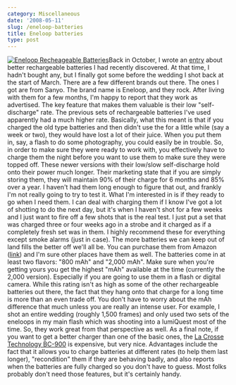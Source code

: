 ```yaml
---
category: Miscellaneous
date: '2008-05-11'
slug: /eneloop-batteries
title: Eneloop batteries
type: post
---
```



[![Eneloop Recheageable Batteries](http://www.alanwsmith.com/blog/wp-content/uploads/2008/05/eneloop.jpg "Eneloop Recheageable Batteries")](http://www.amazon.com/SANYO-eneloop-Pre-Charged-Rechargeable-Batteries/dp/B000IV2WAW/ref=sr_1_1?ie=UTF8&s=electronics&qid=1210546412&sr=1-1)Back
in October, I wrote an
[entry](http://www.alanwsmith.com/blog/2007/10/03/even-better-batteries/)
about better rechargeable batteries I had recently discovered. At
that time, I hadn't bought any, but I finally got some before the
wedding I shot back at the start of March. There are a few
different brands out there. The ones I got are from Sanyo. The
brand name is Eneloop, and they rock. After living with them for a
few months, I'm happy to report that they work as advertised. The
key feature that makes them valuable is their low "self-discharge"
rate. The previous sets of rechargeable batteries I've used
apparently had a much higher rate. Basically, what this meant is
that if you charged the old type batteries and then didn't use the
for a little while (say a week or two), they would have lost a lot
of their juice. When you put them in, say, a flash to do some
photography, you could easily be in trouble. So, in order to make
sure they were ready to work with, you effectively have to charge
them the night before you want to use them to make sure they were
topped off. These newer versions with their low/slow self-discharge
hold onto their power much longer. Their marketing state that if
you are simply storing them, they will maintain 90% of their charge
for 6 months and 85% over a year. I haven't had them long enough to
figure that out, and frankly I'm not really going to try to test
it. What I'm interested in is if they ready to go when I need them.
I can deal with charging them if I know I've got a lot of shotting
to do the next day, but it's when I haven't shot for a few weeks
and I just want to fire off a few shots that is the real test. I
just put a set that was charged three or four weeks ago in a strobe
and it charged as if a completely fresh set was in them. I highly
recommend these for everything except smoke alarms (just in case).
The more batteries we can keep out of land fills the better off
we'll all be. You can purchase them from Amazon
([link](http://www.amazon.com/SANYO-eneloop-Pre-Charged-Rechargeable-Batteries/dp/B000IV2WAW))
and I'm sure other places have them as well. The batteries come in
at least two flavors: "800 mAh" and "2,000 mAh". Make sure when
you're getting yours you get the highest "mAh" available at the
time (currently the 2,000 version). Especially if you are going to
use them in a flash or digital camera. While this rating isn't as
high as some of the other rechargeable batteries out there, the
fact that they hang onto that charge for a long time is more than
an even trade off. You don't have to worry about the mAh difference
that much unless you are really an intense user. For example, I
shot an entire wedding (roughly 1,500 frames) and only used two
sets of the eneloops in my main flash which was shooting into a
lumiQuest most of the time. So, they work great from that
perspective as well. As a final note, if you want to get a better
charger than one of the basic ones, the
[La Crosse Technology BC-900](http://www.amazon.com/Crosse-Technology-BC-900-AlphaPower-Battery/dp/B00077AA5Q/ref=pd_bbs_1?ie=UTF8&s=home-garden&qid=1210546700&sr=8-1)
is expensive, but very nice. Advantages include the fact that it
allows you to charge batteries at different rates (to help them
last longer), "recondition" them if they are behaving badly, and
also reports when the batteries are fully charged so you don't have
to guess. Most folks probably don't need those features, but it's
certainly handy.